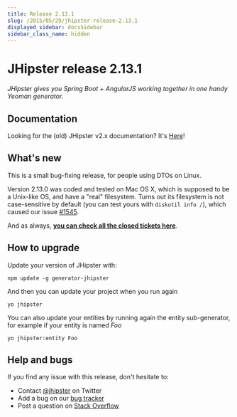 ```yaml
---
title: Release 2.13.1
slug: /2015/05/29/jhipster-release-2.13.1
displayed_sidebar: docsSidebar
sidebar_class_name: hidden
---
```


JHipster release 2.13.1
==================

*JHipster gives you Spring Boot + AngularJS working together in one handy Yeoman generator.*

Documentation
----------

Looking for the (old) JHipster v2.x documentation? It's [Here](/documentation-archive)!

What's new
----------

This is a small bug-fixing release, for people using DTOs on Linux.

Version 2.13.0 was coded and tested on Mac OS X, which is supposed to be a Unix-like OS, and have a "real" filesystem. Turns out its filesystem is not case-sensitive by default (you can test yours with `diskutil info /`), which caused our issue [#1545](https://github.com/jhipster/generator-jhipster/pull/1545).

And as always, __[you can check all the closed tickets here](https://github.com/jhipster/generator-jhipster/issues?q=milestone%3A2.13.1+is%3Aclosed)__.

How to upgrade
------------

Update your version of JHipster with:

```
npm update -g generator-jhipster
```

And then you can update your project when you run again

```
yo jhipster
```

You can also update your entities by running again the entity sub-generator, for example if your entity is named _Foo_

```
yo jhipster:entity Foo
```

Help and bugs
--------------

If you find any issue with this release, don't hesitate to:

- Contact [@jhipster](https://twitter.com/jhipster) on Twitter
- Add a bug on our [bug tracker](https://github.com/jhipster/generator-jhipster/issues?state=open)
- Post a question on [Stack Overflow](http://stackoverflow.com/tags/jhipster/info)
